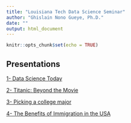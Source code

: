 ```yaml
---
title: "Louisiana Tech Data Science Seminar"
author: "Ghislain Nono Gueye, Ph.D."
date: ""
output: html_document
---
```


```r
knitr::opts_chunk$set(echo = TRUE)
```

## Presentations

[1- Data Science Today](/Presentations/intro_presentation/index.html)

[2- Titanic: Beyond the Movie](/Presentations/titanic_beyond_the_movie/index.html)

[3- Picking a college major](/Presentations/picking_college_major/picking_college_major.html)

[4- The Benefits of Immigration in the USA](/Presentations/immigration_fall_2018/index.html)